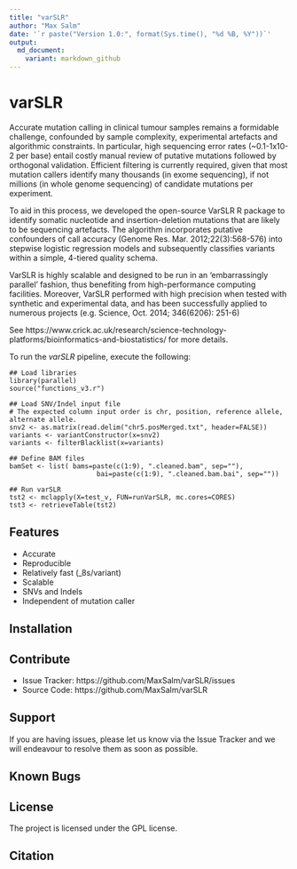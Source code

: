 ```yaml
---
title: "varSLR"
author: "Max Salm"
date: '`r paste("Version 1.0:", format(Sys.time(), "%d %B, %Y"))`'
output:
  md_document:
    variant: markdown_github
---
```



varSLR
========

Accurate mutation calling in clinical tumour samples remains a formidable challenge, confounded by sample complexity, experimental artefacts and algorithmic constraints. In particular, high sequencing error rates (~0.1-1x10-2 per base) entail costly manual review of putative mutations followed by orthogonal validation. Efficient filtering is currently required, given that most mutation callers identify many thousands (in exome sequencing), if not millions (in whole genome sequencing) of candidate mutations per experiment.

To aid in this process, we developed the open-source VarSLR R package to identify somatic nucleotide and insertion-deletion mutations that are likely to be sequencing artefacts. The algorithm incorporates putative confounders of call accuracy (Genome Res. Mar. 2012;22(3):568-576) into stepwise logistic regression models and subsequently classifies variants within a simple, 4-tiered quality schema.

VarSLR is highly scalable and designed to be run in an 'embarrassingly parallel' fashion, thus benefiting from high-performance computing facilities. Moreover, VarSLR performed with high precision when tested with synthetic and experimental data, and has been successfully applied to numerous projects (e.g. Science, Oct. 2014; 346(6206): 251-6)

See https://www.crick.ac.uk/research/science-technology-platforms/bioinformatics-and-biostatistics/ for more details.



To run the *varSLR* pipeline, execute the following:

```
## Load libraries
library(parallel)
source("functions_v3.r")

## Load SNV/Indel input file
# The expected column input order is chr, position, reference allele, alternate allele.
snv2 <- as.matrix(read.delim("chr5.posMerged.txt", header=FALSE))
variants <- variantConstructor(x=snv2)
variants <- filterBlacklist(x=variants)

## Define BAM files
bamSet <- list( bams=paste(c(1:9), ".cleaned.bam", sep=""),
			          bai=paste(c(1:9), ".cleaned.bam.bai", sep=""))
		
## Run varSLR
tst2 <- mclapply(X=test_v, FUN=runVarSLR, mc.cores=CORES) 
tst3 <- retrieveTable(tst2)
```



Features
--------

- Accurate
- Reproducible
- Relatively fast (_8s/variant)
- Scalable
- SNVs and Indels
- Independent of mutation caller


Installation
------------



Contribute
----------

- Issue Tracker: https://github.com/MaxSalm/varSLR/issues
- Source Code: https://github.com/MaxSalm/varSLR

Support
-------

If you are having issues, please let us know via the Issue Tracker and we will endeavour to resolve them as soon as possible.

Known Bugs
-------


License
-------

The project is licensed under the GPL license.

Citation
-------





